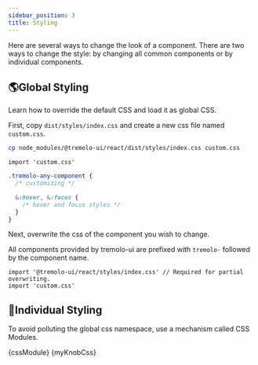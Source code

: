 ```yaml
---
sidebar_position: 3
title: Styling
---
```




Here are several ways to change the look of a component.
There are two ways to change the style: by changing all common components or by individual components.

## 🌎Global Styling

Learn how to override the default CSS and load it as global CSS.

First, copy `dist/styles/index.css` and create a new css file named `custom.css`.

```bash
cp node_modules/@tremolo-ui/react/dist/styles/index.css custom.css
```

```tsx title="index.tsx"
import 'custom.css'
```

```css title="custom.css"
.tremolo-any-component {
  /* customizing */

  &:hover, &:focus {
    /* hover and focus styles */
  }
}
```

Next, overwrite the css of the component you wish to change.

All components provided by tremolo-ui are prefixed with `tremolo-` followed by the component name.

```tsx title="index.tsx"
import '@tremolo-ui/react/styles/index.css' // Required for partial overwriting.
import 'custom.css'
```

## 🧩Individual Styling

To avoid polluting the global css namespace, use a mechanism called CSS Modules.

<Tabs>
  <TabItem value="index.tsx" default>
    <CodeBlock
      jsx
      live
      expand
      showCode
      sourcePath="examples/tutorials/react/styling/css-module.tsx"
    >{cssModule}</CodeBlock>
  </TabItem>
  <TabItem value="my-knob.module.css" default>
    <CodeBlock language='css'
    >{myKnobCss}</CodeBlock>
  </TabItem>
</Tabs>
